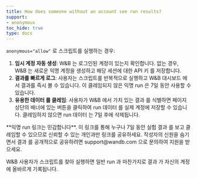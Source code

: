```yaml
---
title: How does someone without an account see run results?
support:
- anonymous
toc_hide: true
type: docs
---
```


`anonymous="allow"` 로 스크립트를 실행하는 경우:

1. **임시 계정 자동 생성**: W&B 는 로그인된 계정이 있는지 확인합니다. 없는 경우, W&B 는 새로운 익명 계정을 생성하고 해당 세션에 대한 API 키 를 저장합니다.
2. **결과를 빠르게 로그**: 사용자는 스크립트를 반복적으로 실행하고 W&B 대시보드 에서 결과를 즉시 볼 수 있습니다. 이 클레임되지 않은 익명 run 은 7일 동안 사용할 수 있습니다.
3. **유용한 데이터 를 클레임**: 사용자가 W&B 에서 가치 있는 결과 를 식별하면 페이지 상단의 배너에 있는 버튼을 클릭하여 run 데이터 를 실제 계정에 저장할 수 있습니다. 클레임하지 않으면 run 데이터 는 7일 후에 삭제됩니다.

<Warning>
**익명 run 링크는 민감합니다**. 이 링크를 통해 누구나 7일 동안 실험 결과 를 보고 클레임할 수 있으므로 신뢰할 수 있는 개인과만 링크를 공유하세요. 작성자의 신원을 숨기면서 결과 를 공개적으로 공유하려면 support@wandb.com 으로 문의하여 지원을 받으세요.
</Warning>

W&B 사용자가 스크립트를 찾아 실행하면 일반 run 과 마찬가지로 결과 가 자신의 계정에 올바르게 기록됩니다.
